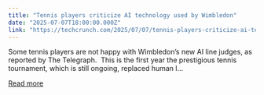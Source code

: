 ```yaml
---
title: "Tennis players criticize AI technology used by Wimbledon"
date: "2025-07-07T18:00:00.000Z"
link: "https://techcrunch.com/2025/07/07/tennis-players-criticize-ai-technology-used-by-wimbledon/"
---
```


Some tennis players are not happy with Wimbledon’s new AI line judges, as reported by The Telegraph.  This is the first year the prestigious tennis tournament, which is still ongoing, replaced human l...

[Read more](https://techcrunch.com/2025/07/07/tennis-players-criticize-ai-technology-used-by-wimbledon/)
